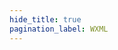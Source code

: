 ```yaml
---
hide_title: true
pagination_label: WXML
---
```



<FeatureIcon src={wechatMiniProgram} alt="WXML" title="WXML" />
<LinkList
  srcList={[
    {
      title: "数据绑定",
      link: "/docs/front-end/wechat-mini-program/wxml/data",
      src: wechatMiniProgram,
      alt: "数据绑定",
    },
  ]}
/>
